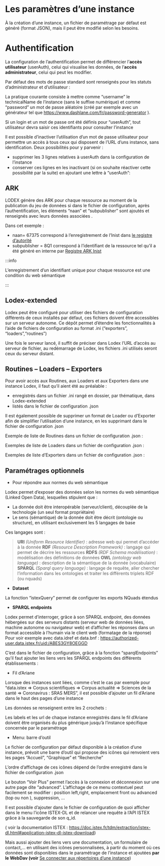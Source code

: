 

# Les paramètres d’une instance

À la création d’une instance, un fichier de paramétrage par défaut est généré (format JSON), mais il peut être modifié selon les besoins.

# Authentification

La configuration de l’authentification permet de différencier l’**accès utilisateur** (userAuth),
celui qui visualise les données, de l’**accès administrateur**, celui qui peut les modifier.

Par défaut des mots de passe standard sont renseignés pour les statuts d’administrateur et d’utilisateur :

<CenteredImage src={authentification} alt="" />

La pratique courante consiste à mettre comme “username” le technicalName de l’instance (sans le suffixe numérique)
et comme “password” un mot de passe aléatoire (créé par exemple avec un générateur tel que https://www.dashlane.com/fr/password-generator ).

Si un login et un mot de passe ont été définis pour “userAuth”,
tout utilisateur devra saisir ces identifiants pour consulter l’instance

<CenteredImage src={lodexConnexion} alt="" />

Il est possible d’inactiver l’utilisation d’un mot de passe utilisateur pour permettre un accès
à tous ceux qui disposent de l’URL d’uns instance, sans identification.
Deux possibilités pour y parvenir :

- supprimer les 3 lignes relatives à userAuth dans la configuration de l’instance
- conserver ces lignes en les inactivant (si on souhaite réactiver cette possibilité par la suite)
  en ajoutant une lettre à “userAuth”:

<CenteredImage src={authentification2} alt="" />

## ARK

LODEX génère des ARK pour chaque ressource au moment de la publication du jeu de données si dans le fichier de configuration,
après l’authentification, les éléments “naan”  et “subpublisher”   sont ajoutés et renseignés avec leurs données associées .

Dans cet exemple :

<CenteredImage src={ark} alt="" />

- naan= 67375 correspond à l’enregistrement de l’Inist dans [le registre d’autorité](https://n2t.net/e/pub/naan_table.html)
- subpublisher = 8Q1 correspond à l’identifiant de la ressource tel qu’il a été généré en interne par [Registre ARK Inist](http://vpezark.intra.inist.fr:35268/#/)

:::info

L’enregistrement d’un identifiant unique pour chaque ressource est une condition du web sémantique

:::

## Lodex-extended

Lodex peut être configuré pour utiliser des fichiers de configuration différents de ceux installés par défaut,
ces fichiers doivent être accessibles sur un serveur autonome.
Ce dépôt permet d’étendre les fonctionnalités  à l’aide de fichiers de configuration au format .ini (“exporters”, “loaders”,“routines”)

Une fois le serveur lancé, il suffit de préciser dans Lodex l’URL d’accès au serveur de fichier,
au redémarrage de Lodex, les fichiers .ini utilisés seront ceux du serveur distant.

<CenteredImage src={extended} alt="" />

## Routines – Loaders – Exporters

Pour avoir accès aux Routines, aux Loaders et aux Exporters dans une instance Lodex, il faut qu’il aient été au préalable :

- enregistrés dans un fichier .ini rangé en dossier, par thématique, dans Lodex-extended
- listés dans le fichier de configuration .json

Il est également possible de supprimer un format de Loader ou d’Exporter afin de simplifier l’utilisation d’une instance,
en les supprimant dans le fichier de configuration .json

Exemple de liste de Routines dans un fichier de configuration .json :

<CenteredImage src={routines} alt="" />

Exemples de liste de Loaders dans un fichier de configuration .json :

<CenteredImage src={loaders} alt="" />

Exemples de liste d’Exporters dans un fichier de configuration .json :

<CenteredImage src={exporters} alt="" />

## Paramétrages optionnels

- Pour répondre aux normes du web sémantique

Lodex permet d’exposer des données selon les normes du web sémantique (Linked Open Data), lesquelles stipulent que :

- La donnée doit être interopérable (serveur/client), découplée de la technologie (un seul format propriétaire)
- Le sens (sémantique) de la donnée doit être décrit (ontologie ou structure), en utilisant exclusivement les 5 langages de base

Ces langages sont :

> **URI** *(Uniform Resource Identifier)* : adresse web qui permet d’accéder à la donnée
> **RDF** *(Resource Description Framework)* : langage qui permet de décrire les ressources
> **RDFS** *(RDF Schema modélisation)* :  modélisation des définitions de données
> **OWL** *(ontology web language)* :  description de la sémantique de la donnée (vocabulaire)
> **SPARQL** *(Sparql query language)* : langage de requête, aller chercher l’information dans les ontologies
> et traiter les différents triplets RDF (ou nquads)

- **Dataset**

La fonction “istexQuery” permet de configurer les exports NQuads étendus

<CenteredImage src={dataset} alt="" />

- **SPARQL endpoints**

Lodex permet d’interroger, grâce à son SPARQL endpoint, des données hébergées sur des serveurs distants
(serveur web de données liées, machine autonome ou navigateur web)
et d’afficher les réponses dans un format accessible à l’humain via le client web (formatage de la réponse)
Pour voir exemple avec data.idref et data.bnf : https://authorized-user.data.istex.fr/uid:/ABES3GY8OEGGD

C’est dans le fichier de configuration,
grâce à la fonction “sparqlEndpoints” qu’il faut ajouter les liens vers les SPARQL endpoints des différents établissements :

<CenteredImage src={sparql} alt="" />

- Fil d’Ariane

Lorsque des instances sont liées,
comme c’est le cas par exemple pour “data.istex => Corpus scientifiques => Corpus actualité => Sciences de la santé => Coronavirus : SRAS MERS”,
il est possible d’ajouter un fil d’Ariane dans le haut des pages d’une instance

Les données se renseignent entre les 2 crochets :

<CenteredImage src={ariane} alt="" />

Les labels et les url de chaque instance enregistrés dans le fil d’Ariane doivent être organisés
du plus générique jusqu’à l’instance spécifique concernée par le paramétrage

<CenteredImage src={ariane21} alt="" />

- Menu: barre d’outil

Le fichier de configuration par défaut disponible à la création d’une instance,
prévoit une barre d’outil qui propose des icônes qui renvoient vers les pages “Accueil”, “Graphique” et “Recherche”

<CenteredImage src={outils} alt="" />

L’ordre d’affichage de ces icônes dépend de l’ordre enregistré dans le fichier de configuration .json

Le bouton “Voir Plus”  permet l’accès à la connexion et déconnexion sur une autre page dite “advanced“.
L’affichage de ce menu contextuel peut facilement se modifier : position left,right,
emplacement front ou advanced (top ou non ), suppression, …

<CenteredImage src={menu} alt="" />

<CenteredImage src={menu2} alt="" />

Il est possible d’ajouter dans le fichier de configuration de quoi afficher dans le menu l’icône ISTEX-DL
et de relancer une requête à l’API ISTEX grâce à la sauvegarde de son q_id.

( voir la documentation ISTEX : https://doc.istex.fr/tdm/extraction/istex-dl.html#application-istex-dl-istex-download)

<CenteredImage src={ISTEXDL} alt="" />

Mais aussi ajouter des liens vers une documentation, un formulaire de contact,… en utilisant des icônes personnalisées,
à partir du moment où ces données sont disponibles dans le paramétrage de l’instance et ajoutées **par le WebDav
(voir** [Se connecter aux répertoires d’une instance](./login-instance-repository.mdx))

<CenteredImage src={documentation} alt="" />
